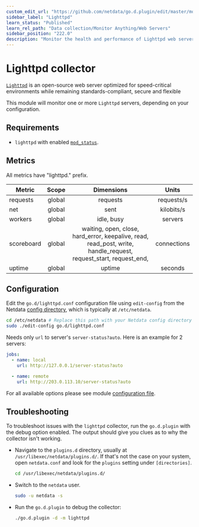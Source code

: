 ```yaml
---
custom_edit_url: "https://github.com/netdata/go.d.plugin/edit/master/modules/lighttpd/README.md"
sidebar_label: "Lighttpd"
learn_status: "Published"
learn_rel_path: "Data collection/Monitor Anything/Web Servers"
sidebar_position: "222.0"
description: "Monitor the health and performance of Lighttpd web servers with zero configuration, per-second metric granularity, and interactive visualizations."
---
```



# Lighttpd collector

[`Lighttpd`](https://www.lighttpd.net/) is an open-source web server optimized for speed-critical environments while
remaining standards-compliant, secure and flexible

This module will monitor one or more `Lighttpd` servers, depending on your configuration.

## Requirements

- `lighttpd` with enabled [`mod_status`](https://redmine.lighttpd.net/projects/lighttpd/wiki/Docs_ModStatus).

## Metrics

All metrics have "lighttpd." prefix.

| Metric     | Scope  |                                                    Dimensions                                                    |    Units    |
|------------|:------:|:----------------------------------------------------------------------------------------------------------------:|:-----------:|
| requests   | global |                                                     requests                                                     | requests/s  |
| net        | global |                                                       sent                                                       | kilobits/s  |
| workers    | global |                                                    idle, busy                                                    |   servers   |
| scoreboard | global | waiting, open, close, hard_error, keepalive, read, read_post, write, handle_request, request_start, request_end, | connections |
| uptime     | global |                                                      uptime                                                      |   seconds   |

## Configuration

Edit the `go.d/lighttpd.conf` configuration file using `edit-config` from the
Netdata [config directory](https://learn.netdata.cloud/docs/configure/nodes), which is typically at `/etc/netdata`.

```bash
cd /etc/netdata # Replace this path with your Netdata config directory
sudo ./edit-config go.d/lighttpd.conf
```

Needs only `url` to server's `server-status?auto`. Here is an example for 2 servers:

```yaml
jobs:
  - name: local
    url: http://127.0.0.1/server-status?auto

  - name: remote
    url: http://203.0.113.10/server-status?auto
```

For all available options please see
module [configuration file](https://github.com/netdata/go.d.plugin/blob/master/config/go.d/lighttpd.conf).

## Troubleshooting

To troubleshoot issues with the `lighttpd` collector, run the `go.d.plugin` with the debug option enabled. The output
should give you clues as to why the collector isn't working.

- Navigate to the `plugins.d` directory, usually at `/usr/libexec/netdata/plugins.d/`. If that's not the case on
  your system, open `netdata.conf` and look for the `plugins` setting under `[directories]`.

  ```bash
  cd /usr/libexec/netdata/plugins.d/
  ```

- Switch to the `netdata` user.

  ```bash
  sudo -u netdata -s
  ```

- Run the `go.d.plugin` to debug the collector:

  ```bash
  ./go.d.plugin -d -m lighttpd
  ```
